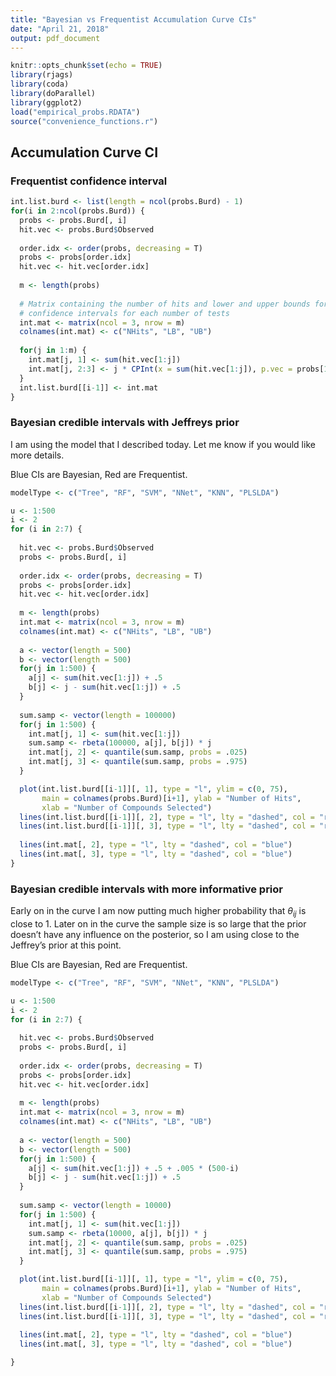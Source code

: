 ---
title: "Bayesian vs Frequentist Accumulation Curve CIs"
date: "April 21, 2018"
output: pdf_document
---

```{r setup, include=FALSE}
knitr::opts_chunk$set(echo = TRUE)
library(rjags)
library(coda)
library(doParallel)
library(ggplot2)
load("empirical_probs.RDATA")
source("convenience_functions.r")
```

## Accumulation Curve CI

### Frequentist confidence interval

```{r}
int.list.burd <- list(length = ncol(probs.Burd) - 1)
for(i in 2:ncol(probs.Burd)) {
  probs <- probs.Burd[, i] 
  hit.vec <- probs.Burd$Observed 
  
  order.idx <- order(probs, decreasing = T)
  probs <- probs[order.idx]
  hit.vec <- hit.vec[order.idx] 
  
  m <- length(probs)
  
  # Matrix containing the number of hits and lower and upper bounds for 95%
  # confidence intervals for each number of tests
  int.mat <- matrix(ncol = 3, nrow = m)
  colnames(int.mat) <- c("NHits", "LB", "UB")
  
  for(j in 1:m) {
    int.mat[j, 1] <- sum(hit.vec[1:j])
    int.mat[j, 2:3] <- j * CPInt(x = sum(hit.vec[1:j]), p.vec = probs[1:j])
  }
  int.list.burd[[i-1]] <- int.mat
}
```

### Bayesian credible intervals with Jeffreys prior

I am using the model that I described today.  Let me know if you would like
more details.

Blue CIs are Bayesian, Red are Frequentist.

```{r, cache=T}

modelType <- c("Tree", "RF", "SVM", "NNet", "KNN", "PLSLDA")

u <- 1:500
i <- 2
for (i in 2:7) {
  
  hit.vec <- probs.Burd$Observed 
  probs <- probs.Burd[, i]
  
  order.idx <- order(probs, decreasing = T)
  probs <- probs[order.idx]
  hit.vec <- hit.vec[order.idx]
  
  m <- length(probs)
  int.mat <- matrix(ncol = 3, nrow = m)
  colnames(int.mat) <- c("NHits", "LB", "UB")
  
  a <- vector(length = 500)
  b <- vector(length = 500)
  for(j in 1:500) {
    a[j] <- sum(hit.vec[1:j]) + .5
    b[j] <- j - sum(hit.vec[1:j]) + .5
  }
  
  sum.samp <- vector(length = 100000)
  for(j in 1:500) {
    int.mat[j, 1] <- sum(hit.vec[1:j])
    sum.samp <- rbeta(100000, a[j], b[j]) * j
    int.mat[j, 2] <- quantile(sum.samp, probs = .025)
    int.mat[j, 3] <- quantile(sum.samp, probs = .975)
  }

  plot(int.list.burd[[i-1]][, 1], type = "l", ylim = c(0, 75),
       main = colnames(probs.Burd)[i+1], ylab = "Number of Hits",
       xlab = "Number of Compounds Selected")
  lines(int.list.burd[[i-1]][, 2], type = "l", lty = "dashed", col = "red")
  lines(int.list.burd[[i-1]][, 3], type = "l", lty = "dashed", col = "red")
  
  lines(int.mat[, 2], type = "l", lty = "dashed", col = "blue")
  lines(int.mat[, 3], type = "l", lty = "dashed", col = "blue")
}


```

### Bayesian credible intervals with more informative prior

Early on in the curve I am now putting much higher probability that $\theta_{ij}$ is
close to 1.  Later on in the curve the sample size is so large that the prior doesn't
have any influence on the posterior, so I am using close to the Jeffrey's prior at this 
point.

Blue CIs are Bayesian, Red are Frequentist.

```{r, cache=T}

modelType <- c("Tree", "RF", "SVM", "NNet", "KNN", "PLSLDA")

u <- 1:500
i <- 2
for (i in 2:7) {
  
  hit.vec <- probs.Burd$Observed 
  probs <- probs.Burd[, i]
  
  order.idx <- order(probs, decreasing = T)
  probs <- probs[order.idx]
  hit.vec <- hit.vec[order.idx]
  
  m <- length(probs)
  int.mat <- matrix(ncol = 3, nrow = m)
  colnames(int.mat) <- c("NHits", "LB", "UB")
  
  a <- vector(length = 500)
  b <- vector(length = 500)
  for(j in 1:500) {
    a[j] <- sum(hit.vec[1:j]) + .5 + .005 * (500-i)
    b[j] <- j - sum(hit.vec[1:j]) + .5
  }
  
  sum.samp <- vector(length = 10000)
  for(j in 1:500) {
    int.mat[j, 1] <- sum(hit.vec[1:j])
    sum.samp <- rbeta(10000, a[j], b[j]) * j
    int.mat[j, 2] <- quantile(sum.samp, probs = .025)
    int.mat[j, 3] <- quantile(sum.samp, probs = .975)
  }

  plot(int.list.burd[[i-1]][, 1], type = "l", ylim = c(0, 75),
       main = colnames(probs.Burd)[i+1], ylab = "Number of Hits",
       xlab = "Number of Compounds Selected")
  lines(int.list.burd[[i-1]][, 2], type = "l", lty = "dashed", col = "red")
  lines(int.list.burd[[i-1]][, 3], type = "l", lty = "dashed", col = "red")
  
  lines(int.mat[, 2], type = "l", lty = "dashed", col = "blue")
  lines(int.mat[, 3], type = "l", lty = "dashed", col = "blue")

}

```


